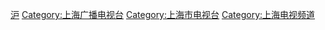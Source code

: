 {{Catmore}}

[[Category:中国省级卫星电视频道|沪]]
[[Category:上海广播电视台|Category:上海广播电视台]]
[[Category:上海市电视台|Category:上海市电视台]]
[[Category:上海电视频道|Category:上海电视频道]]